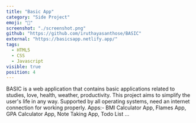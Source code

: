 ```yaml
---
title: "Basic App"
category: "Side Project"
emoji: "💪"
screenshot: "./screenshot.png"
github: "https://github.com/iruthayasanthose/BASIC"
external: "https://basicsapp.netlify.app/"
tags:
  - HTML5
  - CSS
  - Javascript
visible: true
position: 4
---
```


BASIC is a web application that contains basic applications related to studies, love, health, weather, productivity. This project aims to simplify the user's life in any way. Supported by all operating systems, need an internet connection for working properly. Apps:- BMI Calculator App, Flames App, GPA Calculator App, Note Taking App, Todo List …
